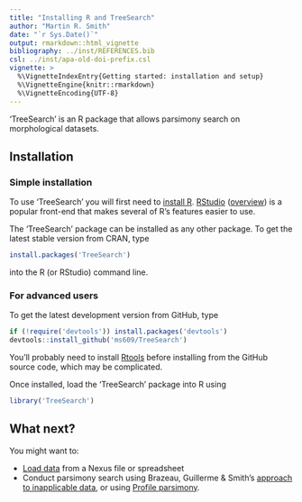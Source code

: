 ---
title: "Installing R and TreeSearch"
author: "Martin R. Smith"
date: "`r Sys.Date()`"
output: rmarkdown::html_vignette
bibliography: ../inst/REFERENCES.bib
csl: ../inst/apa-old-doi-prefix.csl
vignette: >
  %\VignetteIndexEntry{Getting started: installation and setup}
  %\VignetteEngine{knitr::rmarkdown}
  %\VignetteEncoding{UTF-8}
---


'TreeSearch' is an R package that allows parsimony search on morphological datasets.

## Installation

### Simple installation

To use 'TreeSearch' you will first need to [install R](https://CRAN.R-project.org/).  [RStudio](https://www.rstudio.com/) ([overview](https://dss.princeton.edu/training/RStudio101.pdf)) is a popular front-end that makes several of R's features easier to use.

The 'TreeSearch' package can be installed as any other package. 
To get the latest stable version from CRAN, type
```r
install.packages('TreeSearch')
```
into the R (or RStudio) command line.

### For advanced users

To get the latest development version from GitHub, type
```r
if (!require('devtools')) install.packages('devtools')
devtools::install_github('ms609/TreeSearch')
```

You'll probably need to install [Rtools](https://cran.r-project.org/bin/windows/Rtools/) before 
installing from the GitHub source code, which may be complicated.  

Once installed, load the 'TreeSearch' package into R using
```r
library('TreeSearch')
```

## What next?

You might want to:

- [Load data](https://ms609.github.io/TreeTools/articles/load-data.html) from a Nexus file or spreadsheet
- Conduct parsimony search using Brazeau, Guillerme & Smith's [approach to inapplicable data](inapplicable.html), or using [Profile parsimony](profile.html).

